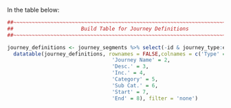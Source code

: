 
In the table below:     

```{r journey_definitions, echo=FALSE, fig.height=5, fig.width=9, fig.align='center',message=FALSE, warning=FALSE}
##~~~~~~~~~~~~~~~~~~~~~~~~~~~~~~~~~~~~~~~~~~~~~~~~~~~~~~~~~~~~~~~~~~~~~~~~~~~~~~
##                      Build Table for Journey Definitions                ----
##~~~~~~~~~~~~~~~~~~~~~~~~~~~~~~~~~~~~~~~~~~~~~~~~~~~~~~~~~~~~~~~~~~~~~~~~~~~~~~

journey_definitions <- journey_segments %>% select(-id & journey_type:end_point & -segment_name_adobe)
  datatable(journey_definitions, rownames = FALSE,colnames = c('Type' = 1, 
                                  'Journey Name' = 2,
                                  'Desc.' = 3,
                                  'Inc.' = 4,
                                  'Category' = 5,
                                  'Sub Cat.' = 6,
                                  'Start' = 7,
                                  'End' = 8), filter = 'none')


```